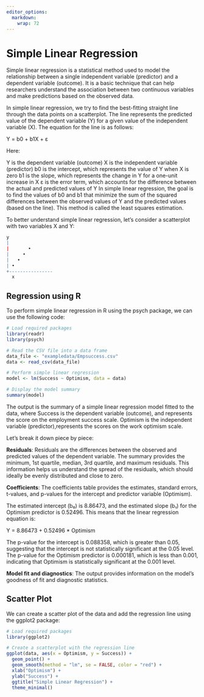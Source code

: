 ```yaml
---
editor_options: 
  markdown: 
    wrap: 72
---
```


# Simple Linear Regression

Simple linear regression is a statistical method used to model the
relationship between a single independent variable (predictor) and a
dependent variable (outcome). It is a basic technique that can help
researchers understand the association between two continuous variables
and make predictions based on the observed data.

In simple linear regression, we try to find the best-fitting straight
line through the data points on a scatterplot. The line represents the
predicted value of the dependent variable (Y) for a given value of the
independent variable (X). The equation for the line is as follows:

Y = b0 + b1X + ε

Here:

Y is the dependent variable (outcome) X is the independent variable
(predictor) b0 is the intercept, which represents the value of Y when X
is zero b1 is the slope, which represents the change in Y for a one-unit
increase in X ε is the error term, which accounts for the difference
between the actual and predicted values of Y In simple linear
regression, the goal is to find the values of b0 and b1 that minimize
the sum of the squared differences between the observed values of Y and
the predicted values (based on the line). This method is called the
least squares estimation.

To better understand simple linear regression, let's consider a
scatterplot with two variables X and Y:

```r
y
|
|       •
|     •
|   •
| •
+----------------
  x
```

## Regression using R

To perform simple linear regression in R using the psych package, we can
use the following code:

```r
# Load required packages
library(readr)
library(psych)

# Read the CSV file into a data frame
data_file <- "exampledata/Empsuccess.csv"
data <- read_csv(data_file)

# Perform simple linear regression
model <- lm(Success ~ Optimism, data = data)

# Display the model summary
summary(model)
```

The output is the summary of a simple linear regression model fitted to
the data, where Success is the dependent variable (outcome), and represents the score on the employment success scale. 
Optimism is the independent variable (predictor),represents the scores on the work optimism scale. 

Let's break it down piece by piece:

**Residuals**: Residuals are the differences between the observed and
predicted values of the dependent variable. The summary provides the
minimum, 1st quartile, median, 3rd quartile, and maximum residuals. This
information helps us understand the spread of the residuals, which
should ideally be evenly distributed and close to zero.

**Coefficients**: The coefficients table provides the estimates,
standard errors, t-values, and p-values for the intercept and predictor
variable (Optimism).

The estimated intercept (b₀) is 8.86473, and the estimated slope (b₁)
for the Optimism predictor is 0.52496. This means that the linear
regression equation is:

Y = 8.86473 + 0.52496 \* Optimism

The p-value for the intercept is 0.088358, which is greater than 0.05,
suggesting that the intercept is not statistically significant at the
0.05 level. The p-value for the Optimism predictor is 0.000181, which is
less than 0.001, indicating that Optimism is statistically significant
at the 0.001 level.

**Model fit and diagnostics**: The output provides information on the
model's goodness of fit and diagnostic statistics.

## Scatter Plot

We can create a scatter plot of the data and add the regression line using the ggplot2 package:

````r
# Load required packages
library(ggplot2)

# Create a scatterplot with the regression line
ggplot(data, aes(x = Optimism, y = Success)) +
  geom_point() +
  geom_smooth(method = "lm", se = FALSE, color = "red") +
  xlab("Optimism") +
  ylab("Success") +
  ggtitle("Simple Linear Regression") +
  theme_minimal()
````
